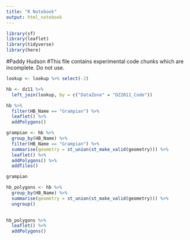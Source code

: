 ```yaml
---
title: "R Notebook"
output: html_notebook
---
```


```r
library(sf)
library(leaflet)
library(tidyverse)
library(here)
```

#Paddy Hudson
#This file contains experimental code chunks which are incomplete.  Do not use.


```r
lookup <- lookup %>% select(-2)

hb <- dz11 %>% 
  left_join(lookup, by = c("DataZone" = "DZ2011_Code"))
```

```r
hb %>%
  filter(HB_Name == "Grampian") %>% 
  leaflet() %>% 
  addPolygons()
```



```r
grampian <- hb %>% 
  group_by(HB_Name) %>%
  filter(HB_Name == "Grampian") %>%
  summarise(geometry = st_union(st_make_valid(geometry))) %>% 
  leaflet() %>%
  addPolygons() %>% 
  addTiles()

grampian
```

```r
hb_polygons <- hb %>% 
  group_by(HB_Name) %>%
  summarise(geometry = st_union(st_make_valid(geometry))) %>% 
  ungroup()
  
```

```r
hb_polygons %>% 
  leaflet() %>% 
  addPolygons()
```